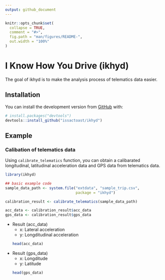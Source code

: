```yaml
---
output: github_document
---
```


<!-- README.md is generated from README.Rmd. Please edit that file -->

```r
knitr::opts_chunk$set(
  collapse = TRUE,
  comment = "#>",
  fig.path = "man/figures/README-",
  out.width = "100%"
)
```
# I Know How You Drive (ikhyd)

<!-- badges: start -->
<!-- badges: end -->

The goal of ikhyd is to make the analysis process of telematics data easier.

## Installation

You can install the development version from [GitHub](https://github.com/) with:

``` r
# install.packages("devtools")
devtools::install_github("issactoast/ikhyd")
```

## Example

### Calibation of telematics data

Using `calibrate_telematics` function, you can obtain a calibarated longitudinal, latitudinal acceleration data and GPS data from telematics data.

```r
library(ikhyd)

## basic example code
sample_data_path <- system.file("extdata", "sample_trip.csv",
                                package = "ikhyd")

calibration_result <- calibrate_telematics(sample_data_path)

acc_data <- calibration_result$acc_data
gps_data <- calibration_result$gps_data
```


- Result (acc_data)
    - x: Lateral acceleration
    - y: Longditudinal acceleration
```r
head(acc_data)
```


- Result (gps_data)
    - x: Longditude
    - y: Latitude
```r
head(gps_data)
```

